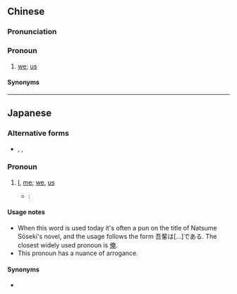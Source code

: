 {{also|吾辈}}
==Chinese==
{{zh-forms|s=吾辈}}

===Pronunciation===
{{zh-pron
|m=wúbèi
|cat=pron
}}

===Pronoun===
{{zh-pronoun}}

# {{lb|zh|literary}} [[we]]; [[us]]

====Synonyms====
{{zh-dial|我們}}

----

==Japanese==
{{ja-kanjitab|吾|輩}}

===Alternative forms===
* {{l|ja|我輩}}, {{l|ja|我が輩}}, {{l|ja|吾が輩}}

===Pronoun===
{{ja-pos|わがはい|pronoun}}

# [[I]], [[me]]; [[we]], [[us]]
#* {{RQ:I am a cat}}:
#*: {{ja-usex|'''吾輩'''は猫である。名前はまだ無い。|'''わがはい''' は ねこ で ある。 なまえ は まだ ない。|'''I''' am a cat. As of yet, I have no name.}}

====Usage notes====
* When this word is used today it's often a pun on the title of Natsume Sōseki's novel, and the usage follows the form 吾輩は[...]である. The closest widely used pronoun is [[俺]].
* This pronoun has a nuance of arrogance.

====Synonyms====
* {{ja-r|俺|おれ}}
